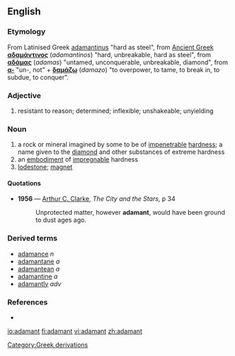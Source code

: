 ==English==
{{wikipedia}}

===Etymology===
[[Category:Greek derivations]]
From Latinised Greek [[adamantinus]] "hard as steel", from [[Ancient Greek]] '''[[αδαμάντινος]]''' (''adamantinos'') "hard, unbreakable, hard as steel",   from '''[[αδάμας]]''' (''adamas'') "untamed, unconquerable, unbreakable, diamond", from 
'''[[α-]]''' "un-, not" + 
'''[[δαμάζω]]''' (''damazo'') "to overpower, to tame, to break in, to subdue, to conquer".

===Adjective===
{{en-adj}}

# resistant to reason; determined; inflexible; unshakeable; unyielding

===Noun===
{{en-noun}}

# a rock or mineral imagined by some to be of [[impenetrable]] [[hardness]]; a name given to the [[diamond]] and other substances of extreme hardness
# an [[embodiment]] of [[impregnable]] hardness
# [[lodestone]]; [[magnet]]

====Quotations====
*'''1956''' — [[w:Arthur C. Clarke|Arthur C. Clarke]], ''The City and the Stars'', p 34
*:Unprotected matter, however '''adamant''', would have been ground to dust ages ago.

===Derived terms===
* [[adamance]] ''n''
* [[adamantane]] ''a''
* [[adamantean]] ''a''
* [[adamantine]] ''a''
* [[adamantly]] ''adv''

===References===
*{{R:Webster 1913}}

[[io:adamant]]
[[fi:adamant]]
[[vi:adamant]]
[[zh:adamant]]